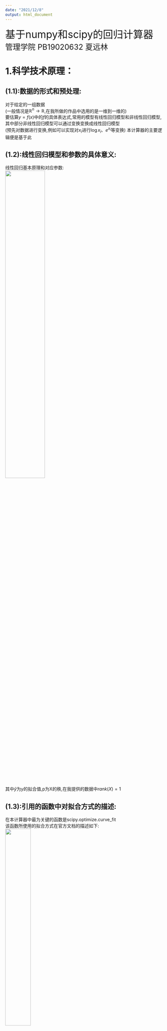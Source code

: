 ```yaml
---
date: "2021/12/8"
output: html_document
---
```

<div align='center' ><font size='6'>基于numpy和scipy的回归计算器</font></div>
<div align='center'><font size='5'>管理学院 PB19020632 夏远林</font></div>
# 1.科学技术原理：
## (1.1):数据的形式和预处理:
对于给定的一组数据  
(一般情况是$\mathbb{R}^n\to\mathbb{R}$,在我所做的作品中选用的是一维到一维的)  
要估算$y=f(x)$中的$f$的具体表达式,常用的模型有线性回归模型和非线性回归模型,  
其中部分非线性回归模型可以通过变换变换成线性回归模型  
(预先对数据进行变换,例如可以实现对$x_i$进行$\log x_i$、$e^{x_i}$等变换)
本计算器的主要逻辑便是基于此

## (1.2):线性回归模型和参数的具体意义:
线性回归基本原理和对应参数:  
<img src="images/LS_theorem.png" width="50%">  
其中$\hat y$为y的拟合值,p为X的秩,在我提供的数据中$rank(X)=1$

## (1.3):引用的函数中对拟合方式的描述:
在本计算器中最为关键的函数是scipy.optimize.curve_fit  
该函数所使用的拟合方式在官方文档的描述如下:  
<img src="images/scipy_discription.png" width="40%">  
为LS法(最小二乘法)

# 2.设计方案:

## (2.1)GUI实现
本计算器使用跨平台图形库 QT  
在python中具体位置pyQT5，我使用了其自带的designer进行了基本的控件布局和设计  
<img src="images/designer.png" width="50%">  

## (2.2)数据读入和数据输出
数据的读入和输出通过pandas的read_csv(读入txt文件)和.to_csv(写出到txt文件)实现  
具体为：  
<img src="images/readandwrite.png" width="50%">

## (2.3)参数的计算
<font size=4>参数的计算分为三个子模块</font>  
<font size=4 color=red>注:具体函数的功能已经在.py源文件中进行了详细的备注</font>

### 回归
该模块的主要步骤为:  
1.建立待回归的方程,为linear_RG_data_procession中的func系列函数
2.调用scipy.optimize.curve_fit进行最小二乘拟合

### 残差相关参数的计算
该模块的主要步骤为:计算完回归方程并且完成对应的拟合值$\hat y$的计算后,  
调用linear_RG_data_procession中的RSS_relative_analysis进行相关参数的计算,
主要包含：  
1.RSS(残差平方和)  
2.决定系数$R^2$  
3.$\sigma ^2$  

# 3.创新性描述:
本程序的创新点主要为:

## (3.1)GUI的设计和控制
我使用了pyQT5作为GUI的编辑工具,matplotlib作为所得结果的绘图展示，matplotlib.backends.backend_qt5agg作为将所绘图嵌入到qt界面的工具  
其中界面的布局和基本设置在designer中完成,全部为自主设计,并没有借鉴任何互联网资料和数据  
作为QT中的关键:<font size=5 color=red>信号与槽</font>  
我也是全部自己设计和完成的,(参考main_ui.py中MAIN_UI类的方法)均具有  
1.易维护编辑的  
2.强耦合,所有槽函数均或多或少与其余控件和槽函数关联,可以实现一个控件操控多个控件的效果  
3.强可读性,每个槽函数和方法我均标注了备注,并且进行了分类规划  

## (3.2)残差参数的计算
在本程序中,通过predict系列函数进行预测,得到预测值$\hat y$,  
进而得到$e=y-\hat y$从而得到$RSS=e^Te$,从而通过1.1中的公式计算相应的$\sigma^2$等参数,  
最后通过parameters_write将一系列参输出到result.txt文件当中  

# 4.运行方法和参数设置
通过运行main_ui.py即可得到用户图形界面  
参数设置在用户图形界面有<font color=blue>详细解释</font>/degree为多项式拟合的最高阶  
输入数据从data.txt进行输入,已经有模板进行参考  
<font color=green>注：现在仅支持$dim X=dimY=1$ 分隔符为制表符Tab</font>  
<font size=4>输出结果:</font>  
1.各类的拟合图片,默认按照数字进行排列比如第一次拟合的图片为1.png,第二次为2.png  
<font color=red>可以通过用户图形界面进行路径和名称更改</font>  
2.参数的输出结果,需要点击用户图形界面中的“确定导出”,导出为result.txt,位于data文件夹内
  
<font color=blue size=5>程序花费时间取决于数据量和电脑CPU性能</font>  

# 5.学习心得和体会
python的学习和其他编程语言的学习一样，不是简简单单看教程资料和书籍就能学会的，需要进行大量的项目实战  
比如我这学期就做了生物建模，基于python的GUI管理系统设计，以及这个回归计算器，还有一个未完成的数据分析任务  
主要的心得体会就是，如果想要实现某个功能，可能需要学习大量相关内容  
比如我要实现拟合，就需要了解并且学习最小二乘法相关的内容  
比如我想要图形界面，就需要学习大量控件的操作，信号与槽的内容  
比如我想要一个比较好的拟合效果，就需要去寻找最适合的函数，抑或自己编写相应的算法  
包括不仅限于，最小二乘法，牛顿法，梯度下降法，逻辑回归等等(毕竟都是为了机器学习服务的)  
所以主要还是要实战并且精准利用互联网资源  

<font color=yellowgreen>教学建议</font>  
我觉得老师可以用pdf来展现课件，而不是一张张的图，而且图片背景也可以更换，这个颜色看久了累眼睛，字体也是(建议使用fira code)  

# 参考资料:
《线性统计模型》  
numpy、scipy官方文档



